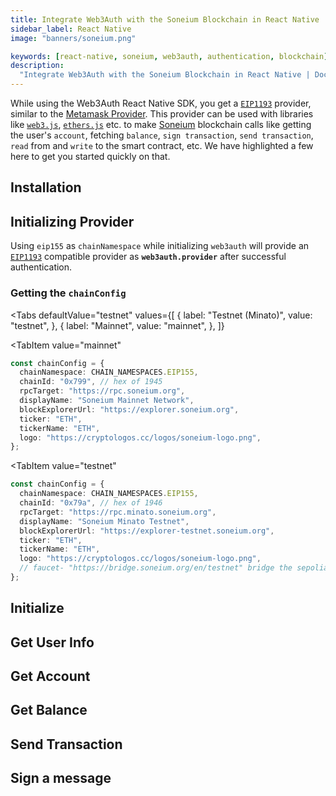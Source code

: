 ```yaml
---
title: Integrate Web3Auth with the Soneium Blockchain in React Native
sidebar_label: React Native
image: "banners/soneium.png"

keywords: [react-native, soneium, web3auth, authentication, blockchain]
description:
  "Integrate Web3Auth with the Soneium Blockchain in React Native | Documentation - Web3Auth"
---
```



<SEO
  title="Integrate Web3Auth with the Soneium Blockchain in React Native"
  description="Integrate Web3Auth with the Soneium Blockchain in React Native | Documentation - Web3Auth"
  image="https://web3auth.io/docs/banners/soneium.png"
  slug="/connect-blockchain/evm/soneium/react-native"
/>

While using the Web3Auth React Native SDK, you get a
[`EIP1193`](https://eips.ethereum.org/EIPS/eip-1193) provider, similar to the
[Metamask Provider](https://docs.metamask.io/guide/ethereum-provider.html). This provider can be
used with libraries like [`web3.js`](https://web3js.readthedocs.io/en/v1.2.8/getting-started.html),
[`ethers.js`](https://docs.ethers.io/v5/getting-started/) etc. to make
[Soneium](https://soneium.org) blockchain calls like getting the user's `account`, fetching
`balance`, `sign transaction`, `send transaction`, `read` from and `write` to the smart contract,
etc. We have highlighted a few here to get you started quickly on that.

## Installation

<InstallationSnippet />

## Initializing Provider

Using `eip155` as `chainNamespace` while initializing `web3auth` will provide an
[`EIP1193`](https://eips.ethereum.org/EIPS/eip-1193) compatible provider as **`web3auth.provider`**
after successful authentication.

### Getting the `chainConfig`

<Tabs
 defaultValue="testnet"
  values={[
    { label: "Testnet (Minato)", value: "testnet", },
    { label: "Mainnet", value: "mainnet",   },
  ]}

>

<TabItem
  value="mainnet"
>

```typescript
const chainConfig = {
  chainNamespace: CHAIN_NAMESPACES.EIP155,
  chainId: "0x799", // hex of 1945
  rpcTarget: "https://rpc.soneium.org",
  displayName: "Soneium Mainnet Network",
  blockExplorerUrl: "https://explorer.soneium.org",
  ticker: "ETH",
  tickerName: "ETH",
  logo: "https://cryptologos.cc/logos/soneium-logo.png",
};
```

</TabItem>

<TabItem
  value="testnet"
>

```typescript
const chainConfig = {
  chainNamespace: CHAIN_NAMESPACES.EIP155,
  chainId: "0x79a", // hex of 1946
  rpcTarget: "https://rpc.minato.soneium.org",
  displayName: "Soneium Minato Testnet",
  blockExplorerUrl: "https://explorer-testnet.soneium.org",
  ticker: "ETH",
  tickerName: "ETH",
  logo: "https://cryptologos.cc/logos/soneium-logo.png",
  // faucet- "https://bridge.soneium.org/en/testnet" bridge the sepolia ETH to Soneium
};
```

</TabItem>
</Tabs>

## Initialize

<InitialisationSnippet />

## Get User Info

<UserInfoSnippet />

## Get Account

<GetAccountSnippet />

## Get Balance

<GetBalanceSnippet />

## Send Transaction

<SendTransactionSnippet />

## Sign a message

<SignMessageSnippet />
